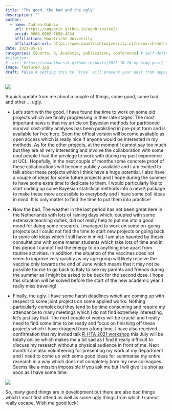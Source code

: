```yaml
---
title: "The good, the bad and the ugly"
description: ""
author:
  - name: Andrea Gabrio
    url: https://angabrio.github.io/agabriosite2/
    orcid: 0000-0002-7650-4534
    affiliation: Maastricht University
    affiliation-url: https://www.maastrichtuniversity.nl/research/methodology-and-statistics
date: 2021-05-15
categories: [Quarto, R, Academia, publication, conference] # self-defined categories
#citation: 
#  url: https://samanthacsik.github.io/posts/2022-10-24-my-blog-post/ 
image: featured.jpg
draft: false # setting this to `true` will prevent your post from appearing on your listing page until you're ready!
---
```


![](featured.jpg){fig-align="center"}

A quick update from me about a couple of things, some good, some bad and other $\ldots$ ugly.

* Let's start with the good. I have found the time to work on some old projects which are finally progressing in their late stages. The most important news is that 
my article on Bayesian methods for partitioned survival cost-utility analyses has been published in pre-print form and is available for free [here](https://journals.sagepub.com/doi/10.1177/0272989X211012348). Soon the offical version will become available as open access which is really nice if anyone would be interested in my methods. As for the other projects, at the moment I cannot say too much but they are all very interesting and involve the collaboration with some cool people I had the privilege to work with during my past experience at UCL. Hopefully, in the next couple of months some concrete proof of these collaborations will become publicly available and I am excited to talk about these projects which I think have a huge potential. I also have a couple of ideas for some future projects and I hope during the summer to have some extra time to dedicate to them. I would particularly like to start coding up some Bayesian statistical methods into a new `R` package to make these more accessible to everybody and I have some coll ideas in mind. It is only matter to find the time to put them into practice!  

* Now the bad. The weather in the last period has not been great here in the Netherlands with lots of raining days which, coupled with some extensive teaching duties, 
did not really help to put me into a good mood for doing some research. I managed to work on some on-going projects but I could not find the time to start new projects 
or going back to some old ideas which I still have in mind. I am also haunted by thesis consultations with some master students which take lots of time and in this period
I cannot find the energy to do anything else apart from routine activities. In addition, the situation of the vaccines does not seem to improve very quickly as my age group will likely receive the vaccine only towards the end of June which means that it may not be possible for me to go back to Italy to see my parents and friends during the summer as I might be asked to be back for the second dose. I hope this situation will be solved before the start of the new academic year. I really miss traveling!

* Finally, the ugly. I have some harsh deadlines which are coming up with respect to some joint projects on some applied works. Nothing particularly complex but they tend to be time consuming and require my attendance to many meetings which I do not find extremely interesting, let's just say that. The next couple of weeks will be crucial and I really need to find some time to be ready and focus on finishing off these projects which I have dragged from a long time. I have also received confirmation that my invited talk [R-HTA 2021 workshop](https://r-hta.org/events/workshop/2021/) this July will be totally online which makes me a bit sad as I find it really difficult to discuss my research without a physical audience in front of me. Next month I am also volunteering for presenting my work at my department and I need to come up with some good ideas for summarise my entire research in a way which does not completely bore my new colleagues. Seems like a mission impossible if you ask me but I will give it a shot as soon as I have some time.

![](https://media.giphy.com/media/3owzWcTsLDdkfbB3IA/giphy.gif){fig-align="center"}

So, many good things are in development but there are also bad things which I must first attend as well as some ugly things from which I cannot really escape. Wish me good luck!
